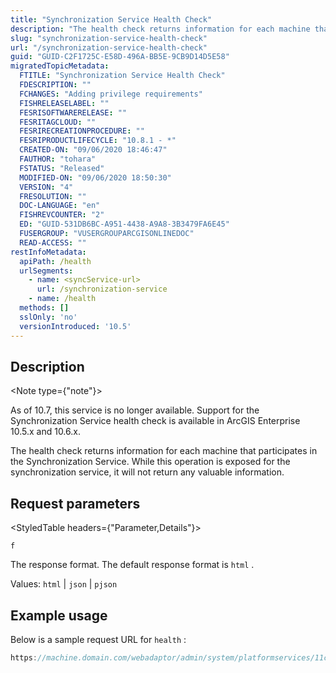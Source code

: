 ```yaml
---
title: "Synchronization Service Health Check"
description: "The health check returns information for each machine that participates in the Synchronization Service."
slug: "synchronization-service-health-check"
url: "/synchronization-service-health-check"
guid: "GUID-C2F1725C-E58D-496A-BB5E-9CB9D14D5E58"
migratedTopicMetadata:
  FTITLE: "Synchronization Service Health Check"
  FDESCRIPTION: ""
  FCHANGES: "Adding privilege requirements"
  FISHRELEASELABEL: ""
  FESRISOFTWARERELEASE: ""
  FESRITAGCLOUD: ""
  FESRIRECREATIONPROCEDURE: ""
  FESRIPRODUCTLIFECYCLE: "10.8.1 - *"
  CREATED-ON: "09/06/2020 18:46:47"
  FAUTHOR: "tohara"
  FSTATUS: "Released"
  MODIFIED-ON: "09/06/2020 18:50:30"
  VERSION: "4"
  FRESOLUTION: ""
  DOC-LANGUAGE: "en"
  FISHREVCOUNTER: "2"
  ED: "GUID-531DB6BC-A951-4438-A9A8-3B3479FA6E45"
  FUSERGROUP: "VUSERGROUPARCGISONLINEDOC"
  READ-ACCESS: ""
restInfoMetadata:
  apiPath: /health
  urlSegments:
    - name: <syncService-url>
      url: /synchronization-service
    - name: /health
  methods: []
  sslOnly: 'no'
  versionIntroduced: '10.5'
---
```


## Description

<Note type={"note"}>

As of 10.7, this service is no longer available. Support for the Synchronization Service health check is available in ArcGIS Enterprise 10.5.x and 10.6.x.

</Note>

The health check returns information for each machine that participates in the Synchronization Service. While this operation is exposed for the synchronization service, it will not return any valuable information.

##  Request parameters

<StyledTable headers={"Parameter,Details"}>

<StyledTableRow>

<StyledTableCell cellStyle="markdown">

`f` 

</StyledTableCell>

<StyledTableCell cellStyle="markdown">

The response format. The default response format is `html` .

Values: `html`  \| `json`  \| `pjson` 

</StyledTableCell>

</StyledTableRow>

</StyledTable>

## Example usage

Below is a sample request URL for `health` :

```javascript
https://machine.domain.com/webadaptor/admin/system/platformservices/11c76edb-c46d-4b1f-981a-d3d8a0654604/health?f=json
```

 
